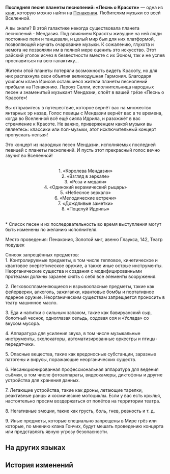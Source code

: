{{Книга Инфобокс
|id           = 302
|Название     = Последняя песня планеты песнопений: «Песнь о Красоте»
|Изображение  = Item Penacony Readable 2.png
|Мир          = Пенакония
|Томов        = 1
|Автор        = <!--нужно добавить-->
|Описание     = Красивая листовка, которую певица Лароуз раздаёт на улицах Пенаконии, зазывая людей на концерт, где прозвучит «Песнь о Красоте».
|Том1         = {{tx}}
|Источник1    = {{tx|Отсутствует источник}}
|Персонажи    = 
|Фракции      = 
}}
'''Последняя песня планеты песнопений: «Песнь о Красоте»''' — одна из [[Книги|книг]], которую можно найти на [[Пенакония]].
<!--
==Получение==
<gallery>
Книга НАЗВАНИЕ.png|НАЗВАНИЕ
Локация НАЗВАНИЕ.png|Расположение на карте. Ближайший пространственный якорь «[[НАЗВАНИЕ]]»
</gallery>
-->
Любителям музыки со всей Вселенной.

А вы знали? В этой галактике некогда существовала планета песнопений - Мендазия. Под влиянием Красоты живущие на ней люди постоянно пели и танцевали, и целый мир был для них платформой, позволяющей изучать очарование музыки. К сожалению, глухота и немота не позволяли им в полной мере оценить это искусство. Этот райский уголок исчез в безвестности вместе с их Эоном, так и не успев прославиться на всю галактику...

Жители этой планеты потеряли возможность видеть Красоту, но для них распахнула свои объятия великодушная Гармония. Благодаря усилиям клана Ирисов оставшиеся жители планеты песнопений прибыли на Пенаконию. Лароуз Салли, исполнительница народных песен и знаменитый музыкант Мендазии, споёт в вашей грёзе «Песнь о Красоте»!

Вы отправитесь в путешествие, которое вернёт вас на множество янтарных эр назад. Голос певицы с Мендазии вернёт вас в те времена, когда во Вселенной всё ещё сияла Идрила, и разожжёт в вас стремление к Красоте. Не важно, приверженцем какой музыки вы являетесь: классики или поп-музыки, этот исключительный концерт пропускать нельзя!

Это концерт из народных песен Мендазии, исполняемых последней певицей с планеты песнопений. И пусть этот прекрасный голос вечно звучит во Вселенной!

<div align="center">{{Размер|32|Список песен}}<br />
1. «Королева Мендазии»<br />
2. «Взгляд в зеркале»<br />
3. «Роза и медали»<br />
4. «Одинокий керамический рыцарь»<br />
5. «Небесное зеркало»<br />
6. «Мелодические встречи»<br />
7. «Дождливые заметки»<br />
8. «Поцелуй Идрилы»</div><br />* Список песен и их последовательность во время выступления могут быть изменены по желанию исполнителя.

Место проведения: Пенакония, Золотой миг, авеню Глаукса, 142, Театр подушек

Список запрещённых предметов:<br />
1. Контролируемые предметы, в том числе тепловое, кинетическое и квантовое энергетическое оружие, а также иные острые инструменты. Неорганические существа и создания с модифицированными протезами должны заранее снять с себя все элементы вооружения.

2. Легковоспламеняющиеся и взрывоопасные предметы, такие как фейерверки, алкоголь, зажигалки, квантовые бомбы и портативное ядерное оружие. Неорганическим существам запрещается проносить в театр машинное масло.

3. Еда и напитки с сильным запахом, такие как бавируанский сыр, болотный чеснок, одноглазая сельдь, содовая соя и «Услада» со вкусом мусора.

4. Аппаратура для усиления звука, в том числе музыкальные инструменты, эхолокаторы, автоматизированные оркестры и птицы-передатчики.

5. Опасные вещества, такие как вредоносные субстанции, заразные патогены и вирусы, поражающие неорганических существ.

6. Несанкционированная профессиональная аппаратура для ведения съёмки, в том числе фотоаппараты, видеокамеры, диктофоны и другие устройства для хранения данных.

7. Летающие устройства, такие как дроны, летающие тарелки, реактивные ранцы и космические мотоциклы. Если у вас есть крылья, настоятельно просим воздержаться от полётов на территории театра.

8. Негативные эмоции, такие как грусть, боль, гнев, ревность и т. д.

9. Иные предметы, которые специально запрещены в Мире грёз или которые, по мнению клана Гончих, будут мешать проведению концерта или представлять явную угрозу безопасности.

==На других языках==
{{На других языках
|en   = The Planet Of Canticles' Final Song: Song of Beauty Concert
|zhs  = 声乐之星的绝唱•「纯美之歌」音乐会
|zht  = 聲樂之星的絕唱•「純美之歌」音樂會
|ja   = 歌の星から来た絶唱・「純美の歌」コンサート
|ko   = 성악의 별의 노래•「미의 노래」 음악회
|es   = Canción final del planeta de los cánticos: Concierto de la Canción de la Belleza
|fr   = Final de la Planète des cantiques&nbsp;: Chant de la Beauté
|ru   = Последняя песня планеты песнопений: «Песнь о Красоте»
|th   = คอนเสิร์ต "บทเพลงแห่งความงาม" - ยอดบทเพลงของดาวแห่งเสียงดนตรี
|vi   = Tuyệt Tác Hành Tinh Thánh Ca - Nhạc Hội "Khúc Ca Đẹp Thuần Khiết"
|de   = Das letzte Lied von Planet des Lobgesangs: Lied der Schönheit
|id   = Lagu Penutup Planet Nyanyian - Konser "Song of Beauty"
|pt   = A Última Música do Planeta dos Cânticos: Concerto da Canção da Beleza
}}

==История изменений==
{{История изменений|2.7}}